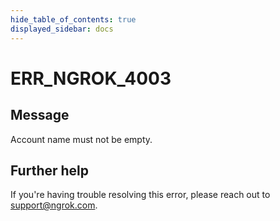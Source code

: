 ```yaml
---
hide_table_of_contents: true
displayed_sidebar: docs
---
```



# ERR_NGROK_4003

## Message

Account name must not be empty.

<ErrorDetails error="err_ngrok_4003" />

## Further help

If you're having trouble resolving this error, please reach out to [support@ngrok.com](mailto:support@ngrok.com?subject=Help%20with%20ERR_NGROK_4003).
